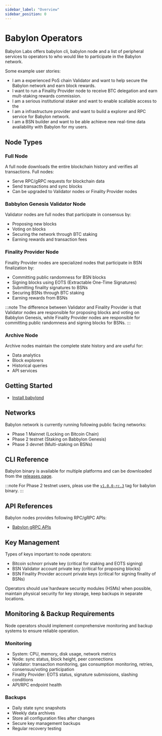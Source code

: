 ```yaml
---
sidebar_label: "Overview"
sidebar_position: 0
---
```


# Babylon Operators

Babylon Labs offers babylon cli, babylon node and a list of peripheral services to operators to who would 
like to participate in the Babylon network. 

Some example user stories: 
* I am a experienced PoS chain Validator and want to help secure the Babylon network and earn block rewards.
* I want to run a Finality Provider node to receive BTC delegation and earn mult-staking rewards commission.
* I am a serious institutional staker and want to enable scallable access to the 
* I am a infrastructure provider and want to build a explorer and RPC service for Babylon network. 
* I am a BSN builder and want to be able achieve new real-time data availability with Babylon for my users.

## Node Types
### Full Node
A full node downloads the entire blockchain history and verifies all transactions. Full nodes:
- Serve RPC/gRPC requests for blockchain data
- Send transactions and sync blocks
- Can be upgraded to Validator nodes or Finality Provider nodes

### Babbylon Genesis Validator Node
Validator nodes are full nodes that participate in consensus by:
- Proposing new blocks
- Voting on blocks
- Securing the network through BTC staking
- Earning rewards and transaction fees

### Finality Provider Node
Finality Provider nodes are specialized nodes that participate in BSN finalization by:
- Committing public randomness for BSN blocks
- Signing blocks using EOTS (Extractable One-Time Signatures)
- Submitting finality signatures to BSNs
- Securing BSNs through BTC staking
- Earning rewards from BSNs

:::note
The difference between Validator and Finality Provider is that Validator nodes are responsible 
for proposing blocks and voting on Babbylon Genesis, while Finality Provider nodes are responsible for 
committing public randomness and signing blocks for BSNs.
:::

### Archive Node
Archive nodes maintain the complete state history and are useful for:
- Data analytics
- Block explorers
- Historical queries
- API services

## Getting Started
* [Install babylond](/operators/babylon_node/installation_guide)

## Networks
Babylon network is currently running following public facing networks: 
* Phase 1 Mainnet (Locking on Bitcoin Chain)
* Phase 2 testnet (Staking on Babbylon Genesis)
* Phase 3 devnet (Multi-staking on BSNs)

## CLI Reference
Babylon binary is available for multiple platforms and can be downloaded from the [releases page](https://github.com/babylonlabs-io/babylon/releases).  

:::note
For Phase 2 testnet users, pleas use the [`v1.0.0-rc.3`](https://github.com/babylonlabs-io/babylon/releases/tag/v1.0.0-rc.3) tag for babylon binary.
:::

## API References
Babylon nodes provides following RPC/gRPC APIs: 
* [Babylon gRPC APIs](/api/babylon-gRPC/babylon-grpc-api-docs)

## Key Management
Types of keys important to node operators: 
* Bitcoin schnorr private key (critical for staking and EOTS signing)
* BSN Validator account private key (critical for proposing blocks)
* BSN Finality Provider account private keys (critical for signing finality of BSNs)

Operators should use`hardware security modules (HSMs) when possible, maintain physical security 
for key storage, keep backups in separate locations.

## Monitoring & Backup Requirements
Node operators should implement comprehensive monitoring and backup systems to ensure reliable 
operation.

### Monitoring
* System: CPU, memory, disk usage, network metrics
* Node: sync status, block height, peer connections
* Validator: transaction monitoring, gas consumption monitoring, retries, consensus/voting participation
* Finality Provider: EOTS status, signature submissions, slashing conditions
* API/RPC endpoint health

### Backups
* Daily state sync snapshots
* Weekly data archives
* Store all configuration files after changes
* Secure key management backups
* Regular recovery testing


